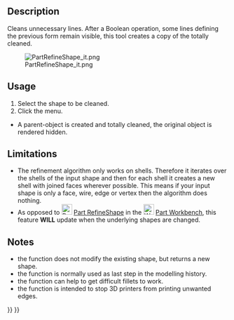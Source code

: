 <languages/>
{{Docnav
|[[OpenSCAD_RemoveSubtree|Remove Subtree]]
|[[OpenSCAD_MirrorMeshFeature|Mirror Mesh Feature]]
|[[OpenSCAD_Workbench|OpenSCAD]]
|IconL=OpenSCAD_RemoveSubtree.svg
|IconR=OpenSCAD_MirrorMeshFeature.svg
|IconC=Workbench_OpenSCAD.svg
}}

<div class="mw-translate-fuzzy">
{{GuiCommand/es|Name=OpenSCAD RefineShapeFeature|Name/es=OpenSCAD RefineShapeFeature|MenuLocation=OpenSCAD → Refine Shape Feature|Workbenches=[[OpenSCAD_Workbench/es|OpenSCAD]]|SeeAlso=..}}
</div>

==Description== 

Cleans unnecessary lines. After a Boolean operation, some lines defining the previous form remain visible, this tool creates a copy of the totally cleaned.

[[File:PartRefineShape_it.png]]

==Usage== 

# Select the shape to be cleaned.
# Click the {{KEY|OpenSCAD → Refine shape}} menu.
* A parent-object is created and totally cleaned, the original object is rendered hidden.

==Limitations== 

* The refinement algorithm only works on shells. Therefore it iterates over the shells of the input shape and then for each shell it creates a new shell with joined faces wherever possible. This means if your input shape is only a face, wire, edge or vertex then the algorithm does nothing.
* As opposed to [[Image:Part_RefineShape.svg|24px]] [[Part_RefineShape|Part RefineShape]] in the [[Image:Workbench_Part.svg|24px|link=Part Workbench]] [[Part_Workbench|Part Workbench]], this feature '''WILL''' update when the underlying shapes are changed.

==Notes== 

* the function does not modify the existing shape, but returns a new shape.
* the function is normally used as last step in the modelling history.
* the function can help to get difficult fillets to work.
* the function is intended to stop 3D printers from printing unwanted edges.


{{Docnav
|[[OpenSCAD_RemoveSubtree|Remove Subtree]]
|[[OpenSCAD_MirrorMeshFeature|Mirror Mesh Feature]]
|[[OpenSCAD_Workbench|OpenSCAD]]
|IconL=OpenSCAD_RemoveSubtree.svg
|IconR=OpenSCAD_MirrorMeshFeature.svg
|IconC=Workbench_OpenSCAD.svg
}}

{{OpenSCAD_Tools_navi{{#translation:}}}}
{{Userdocnavi{{#translation:}}}}